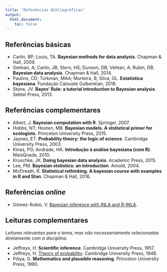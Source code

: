 ```yaml
---
title: "Referências Bibliográficas"
output:
  html_document:
    toc: false
---
```


## Referências básicas

- Carlin, BP; Louis, TA. **Bayesian methods for data analysis**. Chapman
  & Hall, 2009.
- Gelman, A; Carlin, JB; Stern, HS; Dunson, DB; Vehtari, A; Rubin, DB.
  **Bayesian data analysis**. Chapman & Hall, 2014.
- Paulino, CD; Turkman, MAA; Murteira, B; Silva, GL. **Estatística
  bayesiana**. Fundação Calouste Gulbenkian, 2018.
- Stone, JV. **Bayes' Rule: a tutorial introduction to Bayesian
analysis**. Sebtel Press, 2013.

## Referências complementares

- Albert, J. **Bayesian computation with R**. Springer, 2007.
- Hobbs, NT; Hooten, MB. **Bayesian models. A ststistical primer for
  ecologists**. Princeton University Press, 2015.
- Jaynes, ET. **Probability theory: the logic of science**. Cambridge
  University Press, 2003.
- Kinas, PG; Andrade, HA. **Introdução à análise bayesiana (com R)**.
  MaisQnada, 2010.
- Kruschke, JK. **Doing bayesian data analysis**. Academic Press, 2015.
- Lee, PM. **Bayesian ststistics: an introduction**. Arnold, 2004.
- McElreath, R. **Statistical rethinking. A bayesian course with
  examples in R and Stan**. Chapman & Hall, 2016.

## Referências *online*

- Gómez-Rubio, V. [Bayesian inference with INLA and
  R-INLA](https://becarioprecario.bitbucket.io/inla-gitbook/index.html).

## Leituras complementares

*Leituras relevantes para o tema, mas não necessariamente relacionadas
diretamente com a disciplina.*

- Jeffreys, H. **Scientific inference**. Cambridge University
  Press, 1957.
- Jeffreys, H. [Theory of
  probability](https://archive.org/details/in.ernet.dli.2015.2608/page/n5).
  Cambridge University Press, 1948.
- Pólya, G. **Mathematics and plausible reasoning**. Princeton
  University Press, 1990.
